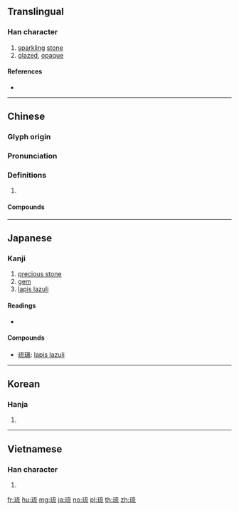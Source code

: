 ==Translingual==

===Han character===
{{Han char|rn=96|rad=玉|as=07|sn=10|four=10113|canj=MGYIU|ids=⿰[[玉|⺩]][[㐬]]}}

# [[sparkling]] [[stone]]
# [[glazed]], [[opaque]]

====References====
* {{Han ref|kx=0733.080|dkj=20978|hdz=21118.090|uh=7409|ud=29705|bh=AF5B|bd=44891}}

----

==Chinese==
{{zh-forms}}

===Glyph origin===
{{Han etym}}

===Pronunciation===
{{zh-pron
|m=liú
|c=lau4
|h=pfs=
|md=
|mn=
|w=
|mc=y
|oc=y
|cat=
}}

===Definitions===
{{zh-hanzi}}

# {{rfdef|lang=zh}}

====Compounds====
{{zh-der|琉璃}}

----

==Japanese==

===Kanji===
{{ja-kanji|grade=8|rs=玉07}}

# [[precious stone]]
# [[gem]]
# [[lapis lazuli]]

====Readings====
* {{ja-readings|on=[[りゅう]] (ryū), [[る]] (ru)|kun=|nanori=}}

====Compounds====
* [[琉璃]]: [[lapis lazuli]]

----

==Korean==

===Hanja===
{{ko-hanja|hangeul=[[류]]>[[유]]|eumhun=|rv=ryu>yu|mr=ryu>yu|y=lyu>yu}}

# {{defn|lang=ko|sort=玉07}}

----

==Vietnamese==

===Han character===
{{vi-readings|rs=玉07| hanviet = lưu}}

# {{defn|lang=vi|sort=玉07}}

[[fr:琉]]
[[hu:琉]]
[[mg:琉]]
[[ja:琉]]
[[no:琉]]
[[pl:琉]]
[[th:琉]]
[[zh:琉]]